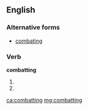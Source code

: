 ==English==

===Alternative forms===
*[[combating]]

===Verb===
'''combatting'''

# {{past of|[[combat]]}}
# {{alternative spelling of|[[combating]]}}

[[ca:combatting]]
[[mg:combatting]]